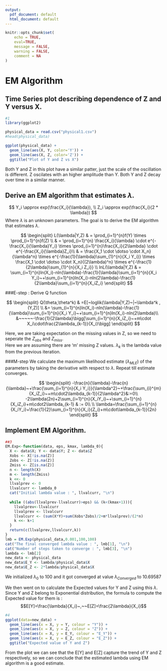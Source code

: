 ```yaml
---
output:
  pdf_document: default
  html_document: default
---
```



\newpage
```r
knitr::opts_chunk$set(
	echo = TRUE,
	eval=TRUE,
	message = FALSE,
	warning = FALSE,
	comment = NA
)

```

# EM Algorithm

## Time Series plot describing dependence of Z and Y versus X.

```r
#1
library(ggplot2)

physical_data = read.csv("physical1.csv")
#head(physical_data)

ggplot(physical_data) + 
  geom_line(aes(X, Y, color='Y')) + 
  geom_line(aes(X, Z, color='Z')) + 
  ggtitle("Plot of Y and Z vs X")

```

Both Y and Z in this plot have a similar patter, just the scale of the oscillation is different. Z oscilates with an higher amplitude than Y. Both Y and Z decay over time in a similar manner.

## Derive an EM algorithm that estimates $\lambda$.

$$ 
Y_i \approx  exp(\frac{X_i}{\lambda}), \\
Z_i \approx exp(\frac{X_i}{2 * \lambda}) 
$$
Where $\lambda$ is an unknown parameters. The goal is to derive the EM algorithm that estimates $\lambda$.

$$
\begin{split}
L(\lambda|Y,Z) & = \prod_{i=1}^{n}f(Y) \times \prod_{i=1}^{n}f(Z) \\
 & = \prod_{i=1}^{n} \frac{X_i}{\lambda} \cdot e^{-\frac{X_i}{\lambda}Y_i} \times \prod_{i=1}^{n}\frac{X_i}{2\lambda} \cdot e^{-\frac{X_i}{\lambda}Z_i}\\
 & = \frac{X_1  \cdot \dotso \cdot X_n}{\lambda^n} \times e^{-\frac{1}{\lambda}\sum_{1}^{n}{X_i Y_i}} \times \frac{X_1  \cdot \dotso \cdot X_n}{(2\lambda)^n} \times e^{-\frac{1}{2\lambda}\sum_{1}^{n}{X_i Z_i}} \\
 lnL(\lambda|Y,Z) & = \sum_{i=1}^{n}ln(X_i)-nln(\lambda)-\frac{1}{\lambda}\sum_{i=1}^{n}{X_i Y_i}~+\sum_{i=1}^{n}ln(X_i)-nln(2\lambda)-\frac{1}{2\lambda}\sum_{i=1}^{n}{X_iZ_i}
\end{split}
$$

###E-step : Derive Q function

$$
\begin{split}
Q(\theta,\theta^k) & =E[~loglik(\lambda|Y,Z)~|~\lambda^k ,(Y,Z)] \\
&= \sum_{i=1}^{n}ln(X_i)-nln(\lambda)-\frac{1}{\lambda}\sum_{i=1}^{n}{X_i Y_i}~+\sum_{i=1}^{n}ln(X_i)-nln(2\lambda)\\
&~~~~~-\frac{1}{2\lambda}\bigg[\sum_{i=1}^{n}{X_iZ_i}~+m\cdot X_i\cdot\frac{2\lambda_{k-1}}{X_i}\bigg]
\end{split}
$$

Here, we are taking expectation on the missing values in Z, so we need to seperate the $Z_{obs}$ and $Z_{miss}$.  
Here we are assuming there are 'm' missing Z values. $\lambda_{k}$ is the lambda value from the previous iteration.


###M-step
We calculate the maximum likelihood estimate ($\lambda_{MLE}$) of the parameters by taking the derivative with respect to $\lambda$. Repeat till estimate converges. 

$$
\begin{split}
-\frac{n}{\lambda}-\frac{n}{\lambda}~+\frac{\sum_{i=1}^{n}{X_i Y_i}}{\lambda^2}~+\frac{\sum_{i}^{m}{X_iZ_i}~+m\cdot2\lambda_{k-1}}{2\lambda^2}&:=0\\
-2\lambda(2n)+2\sum_{i=1}^{n}{X_iY_i}~+\sum_{i=1}^{n}{X_iZ_i}+m\cdot2\lambda_{k-1} & := 0\\
\\
\lambda=\frac{\sum_{i=1}^{n}{X_iY_i}+\frac{1}{2}\sum_{i=1}^{n}{X_i}{Z_i}+m\cdot\lambda_{k-1}}{2n}
\end{split}
$$

## Implement EM Algorithm.

```r
##3
EM.Exp<-function(data, eps, kmax, lambda_0){
  X <- data$X; Y <- data$Y; Z <- data$Z
  Xobs <- X[!is.na(Z)]
  Zobs <- Z[!is.na(Z)]
  Zmiss <- Z[is.na(Z)]
  n <- length(X)
  m <- length(Zmiss)
  k <<- 0
  llvalprev <- 0
  llvalcurr <- lambda_0
  cat("Initial lambda value : ", llvalcurr, "\n")
  
  while ((abs(llvalprev-llvalcurr)>eps) && (k<(kmax+1))){
    llvalprev<-llvalcurr
    llvalprev <- llvalcurr
    llvalcurr <- (sum(X*Y)+sum(Xobs*Zobs)/2+m*llvalprev)/(2*n)
    k <<- k+1
  }
  return(c(llvalprev,llvalcurr,k))
}
lmb = EM.Exp(physical_data,0.001,100,100)
cat("The final converged lambda value : ", lmb[1], "\n")
cat("Number of steps taken to converge : ", lmb[3], "\n")
lambda <- lmb[2]
new_data <- physical_data
new_data$E_Y <- lambda/physical_data$X
new_data$E_Z <- 2*lambda/physical_data$X

```

We initialized $\lambda_{0}$ to 100 and it got converged at value $\lambda_{Converged}$ to 10.69587

We then went on to calculate the Expected values for Y and Z using this $\lambda$. Since Y and Z belong to Exponential distribution, the formula to compute the Expected value for them is : 
$$E[Y]=\frac{\lambda}{X_i}~,~~E[Z]=\frac{2\lambda}{X_i}$$

```r
#4
ggplot(data=new_data) +
  geom_line(aes(x = X, y = Y, colour = "Y")) +
  geom_line(aes(x = X, y = Z, colour = "Z")) +
  geom_line(aes(x = X, y = E_Y, colour = "E_Y")) +
  geom_line(aes(x = X, y = E_Z, colour = "E_Z")) +
  ggtitle("Expected value of Y and Z")

```

From the plot we can see that the E[Y] and E[Z] capture the trend of Y and Z respectively, so we can conclude that the estimated lambda using EM algorithm is a good estimate.